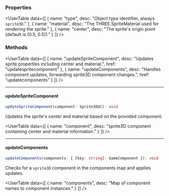 
<SpecialHeader  
 title="Sprite"  
 extendsClass="THREE.Sprite"  
 extendsClassLink="https://threejs.org/docs/#api/en/objects/Sprite"  
 implementsClass="StudioObject3D"  
 implementsClassLink="/studio-docs/3d/objects/studio-object-3d"  
 usesComponent="sprite3D component"  
 usesComponentLink="/studio-docs/3d/components/sprite3d-component"  
/>

### Properties

<UserTable data={[
  { name: "type", desc: "Object type identifier, always `sprite3D`." },
  { name: "material", desc: "The THREE.SpriteMaterial used for rendering the sprite." },
  { name: "center", desc: "The sprite's origin point (default is (0.5, 0.5))." }
]} />

### Methods

<UserTable data={[
  { name: "updateSpriteComponent", desc: "Updates sprite properties including center and material.", href: "updatespritecomponent" },
  { name: "updateComponents", desc: "Handles component updates, forwarding sprite3D component changes.", href: "updatecomponents" }
]} />

---

#### updateSpriteComponent

```ts
updateSpriteComponent(component: Sprite3DGC): void
```

Updates the sprite's center and material based on the provided component.

<InnerHeader title="Parameters" />

<UserTable data={[
  { name: "component", desc: "sprite3D component containing center and material information." }
]} />

---

#### updateComponents

```ts
updateComponents(components: { [key: string]: GameComponent }): void
```

Checks for a `sprite3D` component in the components map and applies updates.

<InnerHeader title="Parameters" />

<UserTable data={[
  { name: "components", desc: "Map of component names to component instances." }
]} />